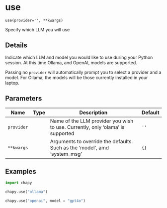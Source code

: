# use { #chapy.use }

`use(provider='', **kwargs)`

Specify which LLM you will use

## Details

Indicate which LLM and model you would like to use during your Python session.
At this time Ollama, and OpenAI, models are supported.

Passing no `provider` will automatically prompt you to select a provider and a
model. For Ollama, the models will be those currently installed in your
laptop.

## Parameters

| Name       | Type   | Description                                                                    | Default   |
|------------|--------|--------------------------------------------------------------------------------|-----------|
| `provider` |        | Name of the LLM provider you wish to use. Currently, only 'olama' is supported | `''`      |
| `**kwargs` |        | Arguments to override the defaults. Such as the 'model', amd 'system_msg'      | `{}`      |

## Examples

```python
import chapy

chapy.use("ollama")

chapy.use("openai", model = "gpt4o")
```